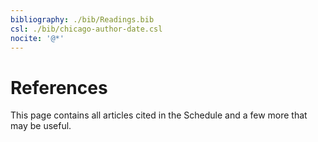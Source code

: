 ```yaml
---
bibliography: ./bib/Readings.bib
csl: ./bib/chicago-author-date.csl
nocite: '@*'
---
```

# References {.unnumbered}

This page contains all articles cited in the Schedule and a few more that may be useful.

::: {#refs}
:::
